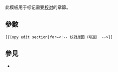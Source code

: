 {{NoteTA|G1=MediaWiki}}{{Documentation subpage}}<!-- 在本行下編輯模板說明 -->

此模板用于标记需要[[Wikipedia:如何審核校對|校对]]的章節。

== 參數 ==
<syntaxhighlight lang="moin">{{Copy edit section|for=<!-- 校對原因（可選） -->}}</syntaxhighlight>

==參見==
* {{tl|Copy edit}}

<includeonly>{{sandbox other||
<!-- 本行下加入模板的分類，跨維基連結加入Wikidata（參見[[Wikipedia:Wikidata]]） -->
[[Category:清理模板‎]] 
[[Category:不顯示於列印版面的模板]]
}}</includeonly>